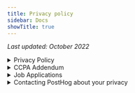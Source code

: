 ```yaml
---
title: Privacy policy
sidebar: Docs
showTitle: true
---
```


<p class="text-center opacity-60">
<em>Last updated: October 2022</em>
</p>

<details>
  
  <summary> Privacy Policy </summary>

## Introduction

This privacy policy (“Privacy Policy”) applies to all visitors and customers of the PostHog.com hosted services and websites (collectively, the “Website” or “Websites”) and self-managed installations, which are offered by PostHog Inc (formerly Hiberly Inc) and/or any of its affiliates (“PostHog” or “we” or “us”) and describes how we process your personal information in connection with those Websites or self managed installations, customer events and demos, and how we collect information through the use of cookies and related technologies. It also tells you how you can access and update your personal information and describes the data protection rights that may be available under your country’s or state's laws, including (in the European Economic Area ("EEA"), and UK), a right to object to some processing that we carry out or, where we rely on consent, how to withdraw that consent. Please read this Privacy Policy carefully. By accessing or using any part of the Websites or self-managed installations, you acknowledge you have been informed of and consent to our practices with regard to your personal information and data.

PostHog is an open source project and collaborative community, as well as a company. This means that many portions of our Websites, including information you voluntarily provide, will be public-facing for the open sharing of innovative developments, ideas, and information that makes our collaborative community so great. While we are committed to open sharing, we strive to respect the privacy of individual community members and will minimize the information we collect and share. If you do not want to share your information, including personally identifiable information, with other community members and the public, please be thoughtful as to how you interact with our Websites and what information you provide through the Websites (for example, through creating a public profile, project contributions, comments, and blog posts).

Unless otherwise stated, we act as the data controller for the data processing operations described in this Privacy Policy.

We may provide additional information about our privacy practices in other places - for example, when we ask you to provide personal information in connection with a particular service or when you apply for a job with us.

## What Information PostHog collects and why

### Information from website visitors

Like most website operators, PostHog automatically collects i) technical information about your device including your device's internet protocol (IP) address; and (ii) information about your visit to our Websites (the referral URL, the content viewed and the content interacted with). Some of this information is collected using cookies and related technologies. See below for further information on these technologies. We collect this information to better understand how visitors use our Websites, to improve our Websites and experience for visitors, and to monitor the security of the Websites.

For logged-in customers to PostHog deployments, PostHog also collects this information on our application using our own software, to help us understand how to make the deployments more useful for different categories of customer.


### Usage data information from self-managed PostHog instances

PostHog automatically collects information about usage from each self-managed PostHog instance (Open Source, Scale and Enterprise Edition). We may use cookies and similar technologies to collect some of this information.  It is possible to opt out of your personal information being transferred, and for self-managed PostHog instances, we do not track your end users at all. PostHog tracks the usage of these instances at an aggregate level - it is also possible to prevent this through modifying the code, which is made available to you.

### Personal information

You may choose to interact with our Websites in ways that provide us with your personal information. In some instances, a User ID is generated for form and URL tracking, page views, page pings and usage counts in order to ascertain product performance and development. The amount and type of information that PostHog gathers depends on the nature of your interaction with us, as well as the amount of information you choose to share. For example, we ask visitors who use our community Slack group to provide a username and email address. We will also collect the information you provide with us in connection with creating an account on the Website. Certain profile information (such as your username) may be shared publicly, as well as activity under your profile. If you report a security vulnerability to PostHog and request public acknowledgement, then we may publicly disclose the personal information you provided to us in connection with the report, including your name to fulfil your request for acknowledgement. In each case, PostHog collects such personal information  only insofar as is necessary or appropriate to fulfil the purpose of your interaction with or your request to PostHog. We may also collect certain personal information during live in-person events and demos. We will not disclose your personal information other than as described in this Privacy Policy.

We may aggregate all information (including your personal information) collected from our Websites and self-managed installations for our own statistical and analytics purposes and share such aggregated information with third parties for our own promotional purposes (eg by publishing a report on trends in the usage of our Websites).

## Information PostHog does not collect

PostHog does not intentionally collect sensitive or special category personal information, such as genetic data, biometric data for the purposes of uniquely identifying a natural person, health information, or religious information. 

PostHog does not knowingly collect information from or direct any of our Website or content specifically to children under the age of 18. If we learn or have reason to suspect that a customer is under the age of 18, we will close that account.

## Lawful basis and purposes for processing your personal information

**To fulfil a contract or take steps linked to a contract with you**

We use your personal information to:
- administer access to your accounts;
- manage our customer relationships;
- process orders, provide our products and services and send you service related communications; and
- provide you with customer support.

**Legitimate interests**

We use your personal information:  
-	to improve and personalize your experience with us and our Websites and to tailor communications to you; 
-	to monitor and improve the performance of our products and services for administrative, security and fraud prevention purposes;
- for our own internal functions, management and corporate reporting, and internal research and analytics;
- to enforce compliance with our terms of use and other policies or otherwise in connection with legal claims, compliance, regulatory and investigatory purposes as necessary (including disclosure of such information in connection with legal process or litigation); and

**Consent**

We may rely on your consent:
- Where you ask us to send marketing information (e.g. newsletter updates) via a medium where we need your consent under applicable law (for example email marketing in some countries);
- Where you give us consent to place cookies or similar technologies;
- On other occasions where we ask for your consent, for the purpose we explain at the time.

You may withdraw your consent at any time through the unsubscribe feature provided with the relevant marketing email or by contacting us using the details in the ‘Contacting PostHog About Your Privacy’ section of this Privacy Policy.

## How PostHog uses and protects your personal information

### Sharing your information

PostHog may share your personal information with the third-parties listed below for the purposes that are described in this Privacy Policy or otherwise with your consent. 

PostHog only shares your personal information with those of its employees, contractors, and affiliated organizations that (i) need to know that personal information in order to process it on PostHog's behalf or to provide services available on the Website, and (ii) that have agreed not to disclose it to others

**Service Providers and partners.** PostHog engages a number of service providers or partners to manage or support certain aspects of our business operations on our behalf. For instance, we currently use the following service providers who will handle your personal information:

- AWS - cloud data hosting 
- Clearbit - marketing data engine
- Cloudflare - cloud data hosting
- Customer.io - email campaign service provider
- Digital Ocean - website user data for community profiles
- GitHub - open source repositories and internal project management tool
- Google Cloud Platform - cloud data hosting
- Google Workspace - internal collaboration tools
- Heroku - cloud data hosting
- HubSpot - CRM database
- Sentry - application monitoring and error tracking
- Slack - internal communications tool
- Zendesk - customer support tool

Our service providers and partners are required by contract to safeguard any personal information they receive from us and are prohibited from using the personal information for any purpose other than to perform the services as instructed by PostHog. 

**Affiliates.** PostHog is a global business, headquartered in the United States. Your personal information collected by us in accordance with this Privacy Policy is used and shared by PostHog Inc to our affiliate company based in the UK (Hiberly Ltd) for the purposes of providing the Websites, delivering our Products and services, managing your accounts, hosting, IT, security, support, billing, marketing, and communications. 

**Legal Requirements.** We may disclose personal information to government authorities or other third-parties if required to do so by law or in the good faith belief that such action is necessary to: (a) comply with a subpoena, court order or similar legal obligation, (b) protect and defend our rights or property, (c) act in urgent circumstances to protect the personal safety of users of any Website or the public, (d) protect against legal liability, (e) to investigate fraud or other unlawful activity, or (f) or as otherwise required or permitted by law.

Please note, email and IP addresses of users of a PostHog deployment may be shared with the respective users of that deployment.

PostHog takes measures reasonably necessary to protect your personal information against any unauthorized access, use, alteration, or destruction.

PostHog at its sole discretion may make use of company logos where those companies are using the software that we provide. If you have concerns over the use of your logo, please email logos@posthog.com.

### International transfer of personal information

The Websites are hosted in the United States, or in Germany if you are a PostHog Cloud customer who has selected EU hosting, and the personal information we collect about our customers' users will be stored and processed on our servers in either the United States or Germany. Information about our customers is processed in the United States by us, and may also be by the service providers and partners listed above. Our employees, contractors and affiliated organizations that process information for us as described above may be located in the United States or in other countries outside of your home country which may have different data protection standards to those which apply in your home country.

Where your personal information is transferred outside of the EEA, Switzerland and UK and where this is to a country which is not subject to an adequacy decision by the EU Commission or considered adequate as determined by applicable data protection laws, we will take steps to ensure your personal information is adequately protected by safeguards such as Standard Contractual Clauses (“SCCs”) approved by the EU Commission or by the UK Government. A copy of the relevant mechanism can be obtained for your review on request by using the contact details in the ‘Contacting PostHog About Your Privacy’ section of this Privacy Policy.

### PostHog communications with you

If you are a registered user of the Websites and have supplied your email address, PostHog may occasionally send you an email to tell you about security, system information, new features, solicit your feedback, or just keep you up to date with what's going on with PostHog and our products. We primarily use our blog to communicate this type of information, so we expect to keep this type of email to a minimum. There's an unsubscribe link located at the bottom of each of the marketing emails we send you so you can stop receiving such emails at any time.

If you send us a request (for example via a support email or via one of our feedback mechanisms), we reserve the right to publish your request in order to help us clarify or respond to your request or to help us support other customers. We will not publish your personal information in connection with your request.

## Cookies, tracking technologies and Do Not Track

### Cookies

A cookie is a string of information that a website stores on a visitor's computer, and that the visitor's browser provides to the website each time the visitor returns. PostHog uses cookies to help PostHog identify and track visitors, their usage of the Websites, and their Website access preferences. PostHog visitors who do not wish to have cookies placed on their computers may set their browsers to refuse cookies before using the Websites. Disabling browser cookies may cause certain features of PostHog's websites to not function properly.

Certain pages on the Website may set other third party cookies. For example, we may embed content, such as videos, from another site that sets a cookie. These sites set their own cookies and we do not have access or control over these cookies. The use of cookies by third parties is not covered by our Privacy Policy.

### Tracking technologies

We do not use third party tracking services to collect information about you.

### Do Not Track

"Do Not Track" is a privacy preference you can set in your browser if you do not want online services to collect and share certain kinds of information about your online activity from third party tracking services. PostHog does not track your online browsing activity on other online services over time and we do not permit third-party services to track your activity on our site. Because we do not share this kind of data with third party services or permit this kind of third party data collection for any of our users, and we do not track our users on third-party websites ourselves, we do not need to respond differently to an individual browser's Do Not Track setting.

## Global privacy practices and your rights

Information we collect may be stored and processed in the United States in accordance with this Privacy Policy but we understand that users from other countries may have different expectations and rights with regard to their privacy. For all Website visitors and customers, no matter their country of location, we will:

* provide clear methods of unambiguous, informed consent when we do collect your personal information and where required by applicable law;
* only collect the minimum amount of personal information necessary for the purpose it is collected for, unless you choose to provide us more;
* offer you simple methods of accessing, correcting, or deleting your information that we have collected, with the exception of information you voluntarily provide that is necessary to retain as is for the integrity of our project code as described further below; and
* provide Website customers notice, choice, accountability, security, and access, and we limit the purpose for processing. We also provide our customers a method of recourse and enforcement.

Where our affiliate within the UK processes your personal information or where we process personal information of individuals located in the EEA or the UK, you are entitled to the following rights with regards to your personal information:

* Right of access to your personal information, to know what information we hold about you.
* Right to correct any incorrect or incomplete personal information about yourself that we hold.
* Right to restrict/suspend our processing of your personal information.
* Right to complain to a supervisory authority if you believe your privacy rights are being violated. In the UK, this will be the Information Commissioner.

Additional rights that may apply to you in certain instances:

* Right of data portability (if our processing is based on consent or a contract and the processing carried out by automated means);
* Right to withdraw consent at any time (if processing is based on consent). If you ask to withdraw your consent, this will not affect any processing which has already taken place at that time.
* Right to object to processing (if processing is based on legitimate interests)
* Right to object to processing of personal data for direct marketing purposes
* Right of erasure of your personal data from our system (“right to be forgotten”) if certain grounds are met

These rights may be limited, for example if fulfilling your request would reveal personal information about another person, or if you ask us to delete information which we are required by law or have compelling legitimate interests to keep.

Where we collect personal information to administer your accounts or your contract with us or to comply with our legal obligations, this is mandatory and we will not be able to manage our relationship with you without this. In all other cases, the provision of requested personal information is optional, but this may affect your ability to participate in certain Website-related activities or being able to access and use certain features and services, where the information is needed for those purposes.

To exercise your privacy rights, you can email us at the address given below in the ‘Contacting PostHog About Your Privacy’ section of this Privacy Policy.

## Data retention and deletion

If you already have an account on the Websites, you may access, update, alter, or delete your basic customer profile information by logging into your account and updating profile settings.

PostHog will retain your information for as long as your account is active or as needed to perform our contractual obligations, provide you services through the Website, to comply with legal obligations, resolve disputes, preserve legal rights, or enforce our agreements. Retention periods will be determined taking into account the type of information that is collected and the purpose for which it is collected, bearing in mind the requirements applicable to the situation and the need to destroy outdated, unused information at the earliest reasonable opportunity. For instance, in respect of data held for the management of customers and potential customers, we consider the lead time necessary to develop and maintain our commercial relationships and how recent our interactions are with you. We may rectify, update or remove incomplete or inaccurate information, at any time and at our own discretion. For more information on our retention periods you can contact us using the details in the “Contacting PostHog About Your Privacy” section of this Privacy Policy.

Please note that due to the open source nature of our products, services, and community, we may retain limited personal information indefinitely in order to ensure transactional integrity and nonrepudiation. For example, if you provide your information in connection with a blog post, GitHub issue or comment, we may display that information even if you have deleted your account as we do not automatically delete community posts. Also, as described in our Terms of Use, if you contribute to a PostHog project and provide your personal information in connection with that contribution, that information (including your name) will be embedded and publicly displayed with your contribution and we will not be able to delete or erase it because doing so would break the project code.

</details>

<details>
  
  <summary> CCPA Addendum </summary>
  <br />
  
<h2 style="margin-top: 0;">Introduction</h2>


This Addendum (“Addendum”) forms part of the Privacy Policy, and of any superseding written agreement, entered by and between you, the Customer (as defined in the Agreement) (“Customer”), and PostHog Inc. (“PostHog”; and collectively – the “Agreement”).

This Addendum reflects the parties’ desire and intent to modify and amend the Agreement, in accordance with the terms and conditions hereinafter set forth, with regard to the processing of Customer Personal Information (as defined below) by PostHog on behalf of the Customer.

Capitalized terms not defined herein shall have the meanings assigned to such terms in the Agreement.

You represent and warrant that you have full authority to bind the Customer to this Addendum. If you cannot, or do not agree to, comply with and be bound by this Addendum, or do not have authority to bind the Customer or any other entity, please do not provide any Customer Personal Information to us.

This Addendum shall become effective as of the commencement of processing of Customer Personal Information under the Agreement (“Addendum Effective Date”).

If you need a signed copy of this Addendum you can download a [template](https://docs.google.com/document/d/17VawApHNJzXNkxYiDidw7UTQBJr347FfL6nVDxEYgsg/edit?usp=sharing), enter your details, send a request to privacy@posthog.com and we’ll provide you a countersigned copy.

## Definitions

“**CCPA**” means the California Consumer Privacy Act of 2018, Cal. Civ. Code §1798.100 et. seq., and its implementing regulations. 

“**Customer Personal Information**” means any Customer Data maintained by Customer and processed by PostHog solely on Customer’s behalf, that identifies, relates to, describes, is capable of being associated with, or could reasonably be linked, directly or indirectly, with a particular consumer or household, to the extent that such information is protected as “personal information” (or an analogous variation of such term) under applicable U.S. Data Protection Laws. 

“**U.S. Data Protection Laws**” means all laws and regulations of the United States of America, including the CCPA, applicable to the processing of personal information (or an analogous variation of such term).

“**Service Provider**” has the meaning set forth in Section 1798.140(v) of the CCPA.

## Amendments

### Roles 

The parties acknowledge and agree that with regard to the processing of Customer Personal Information performed solely on behalf of Customer, PostHog is a Service Provider and receives Customer Personal Information pursuant to the business purpose of providing the Services to Customer in accordance with the Agreement.

### No Sale of Customer Personal Information to PostHog 

Customer and PostHog hereby acknowledge and agree that in no event shall the transfer of Customer Personal Information from Customer to PostHog pursuant to the Agreement constitute a sale of information to PostHog, and that nothing in the Agreement shall be construed as providing for the sale of Customer Personal Information to PostHog.

### Limitations on Use and Disclosure 

PostHog is prohibited from using or disclosing Customer Personal Information for any purpose other than the specific purpose of performing the Services specified in the Agreement, the permitted business purposes set under applicable law, and as required under applicable law. PostHog hereby certifies that it understands the foregoing restriction and will comply with it in accordance with the requirements of applicable U.S. Data Protection Laws.

### Data Subject Access Requests 

PostHog will reasonably assist Customer with any data subject access, erasure or opt-out requests and objections. If PostHog receives any request from data subjects, authorities, or others relating to its data processing, PostHog will without undue delay inform Customer and reasonably assist Customer with developing a response (but PostHog will not itself respond other than to confirm receipt of the request, to inform the data subject, authority or other third party that their request has been forwarded to Customer, and/or to refer them to Customer, except per reasonable instructions from Customer). PostHog will also reasonably assist Customer with the resolution of any request or inquiries that Customer receives from data protection authorities relating to PostHog, unless PostHog elects to object such requests directly with such authorities.

### Effect of this Addendum 

In the event of any conflict or inconsistency between the terms of this Addendum and the terms of the Agreement with respect to the subject matter hereof and solely where U.S. Data Protection Laws apply, the terms of this Addendum shall control.

</details>

<details>
  
  <summary> Job Applications </summary>
  <br />

This section sets out how we collect, store, and process personal information as part of our recruitment process. It only applies to users of our website who submit an application for one of our open roles and is supplemental to the above Privacy Policy.

We use [Ashby](https://www.ashbyhq.com/), an online application provided by Ashby Inc., to assist with our recruitment process. We use Ashby to process personal information as a data processor on our behalf. Ashby is only entitled to process your personal data in accordance with our instructions.

Where you apply for a job opening posted by us, these provisions will apply to our processing of your personal information. When you apply for a job opening via the application function on a job site like LinkedIn or similar online service provider (referred to below as a “Partner”), you should note that the relevant Partner may retain your personal data and may also collect data from us in respect of the progress of your application. Any use by the Partner of your data will be in accordance with the Partner’s privacy policy.

### Information we collect from applicants

#### Information we collect from you

We collect and process some or all of the following types of information from you:

* Information you provide when you apply for a role, including contact details such as name, email address, physical address, telephone number
* Information relating to your employment history such as resumé/CV, employment history, qualifications and skills
* If you contact us, we may keep a record of that correspondence
* A record of your progress through any hiring process that we may conduct
* Details of your visits to Ashby’s Website including, but not limited to, traffic data, location data, weblogs and other communication data, the site that referred you to Ashby’s Website and the resources that you access.

#### Information we collect from other sources

* Ashby provides PostHog with the ability to link the data you provide to us, with other publicly available information about you that you have published online, such as on LinkedIn, GitHub or other public social media profiles.
* Ashby allows PostHog to search various databases which may include your personal data (including your CV or Résumé), to find possible candidates to fill our job openings. Where we find you in this way, we will obtain your personal data from these sources.
* We may receive your personal data from a third party who recommends you as a candidate for a specific job opening or for our business more generally.

### How we use applicant information

We _only_ collect and use your personal information for the following purposes:

* To communicate with you about the role you have applied for and to manage the recruitment process
* To consider your application for potential future job opportunities

We will never use a candidate's personal information for marketing purposes. 

### Lawful basis and purposes for processing applicant personal information

If you are a national of countries in the European Economic Area (EEA), United Kingdom, or Switzerland, we collect and process your personal information on the following legal bases set out by applicable law:

**Consent:** We may ask you for your consent to process your personal information. You can withdraw your consent at any time, which will not affect the lawfulness of the processing before your consent was withdrawn.

**Legitimate Interest:** We process certain personal information for our legitimate interests. These legitimate interests include, for example, running our recruitment process and managing applicants.

**Compliance with Legal Obligations**: In some cases, we may have a legal obligation to process your personal information, such as to meet our legal requirements or in response to a court or regulatory order. We also may need to process your personal information to protect vital interests, or to exercise, establish, or defend legal claims.

### International data transfer of applicant data

Your personal information may be processed in the United States, the country where you have applied for a job, or any other country where PostHog has team members or operations.

PostHog may transfer, store, or process your personal information in a country outside your jurisdiction, including countries outside the European Economic Area (“EEA”), Switzerland, and the United Kingdom. If we transfer personal information from the EEA, Switzerland, or United Kingdom to a country outside it, such as the United States, we will enter into Standard Contractual Clauses (“SCCs”) approved by the EU Commission or by the UK Government,  with the data importer, or take other measures to provide an adequate level of data protection.

### How long we keep applicant personal data

We will hold all the data for 24 months. Prior to that, your personal information will be deleted if:

* You delete your personal information; or
* You write to us asking us to delete your personal information.

### Your rights and choices as an applicant

Please see the section on Global Privacy Practices and Your Rights above.

</details>

<details>
  
  <summary> Contacting PostHog about your privacy </summary>
  <br />

The relevant data controller for any personal information processed in connection with our Websites or self-managed installations is PostHog Inc, 2261 Market Street #4008, San Francisco, CA 94114. If you apply for a job with us, the relevant data controller is the country-specific PostHog entity which will be your employer. 

If you have any questions about this Privacy Policy or our privacy and security practices or you wish to make a complaint about our compliance with applicable privacy laws, please feel free to contact us at privacy@posthog.com.  

If your query is in connection with a job application, please email us at careers@posthog.com. 

We have appointed an EU and UK representative who can also be contacted at privacy@posthog.com.

If you have questions or concerns about the way we are handling your personal information, or would like to exercise your privacy rights, please email us with the subject line "Privacy Concern" at privacy@posthog.com.

In most cases, we will respond within 30 days of receiving your message but please note for promptest response, we recommend emailing us.

## Privacy policy changes

Although most changes are likely to be minor, PostHog may change its privacy policy from time to time, and in PostHog's sole discretion.

We may also provide notification to customers who have provided us email addresses of material changes to this Privacy Policy through our Website. PostHog encourages visitors to frequently check this page for any minor changes to its Privacy Policy. Your continued use of this site after any change in this Privacy Policy will constitute your acceptance of such change.

</details>
